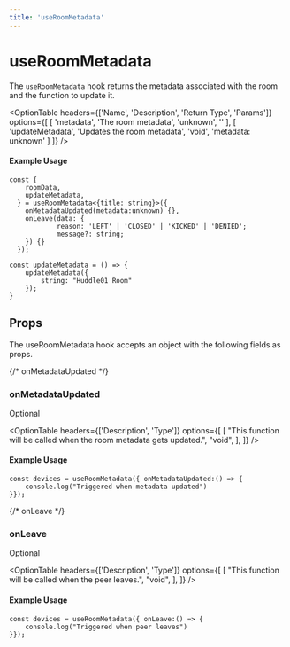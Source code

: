 ```yaml
---
title: 'useRoomMetadata'
---
```



# useRoomMetadata

The  `useRoomMetadata`  hook returns the metadata associated with the room and the function to update it.

<OptionTable
  headers={['Name', 'Description', 'Return Type', 'Params']}
  options={[
    [
      'metadata',
      'The room metadata',
      'unknown',
      ''
    ],
    [
      'updateMetadata',
      'Updates the room metadata',
      'void',
      'metadata: unknown'
    ]
  ]}
/>

#### Example Usage

```tsx
const {
    roomData,
    updateMetadata,
  } = useRoomMetadata<{title: string}>({
    onMetadataUpdated(metadata:unknown) {},
    onLeave(data: {
            reason: 'LEFT' | 'CLOSED' | 'KICKED' | 'DENIED';
            message?: string;
    }) {}
  });

const updateMetadata = () => {
    updateMetadata({
        string: "Huddle01 Room"
    });
}
```

## Props
The useRoomMetadata hook accepts an object with the following fields as props.

{/* onMetadataUpdated */}
### <span className="font-mono font-semibold">onMetadataUpdated</span>
<div className='w-20 mt-4'>
  <Pill>Optional</Pill>
</div>

<OptionTable
  headers={['Description', 'Type']}
  options={[
    [
      "This function will be called when the room metadata gets updated.",
      "void",
    ],
  ]}
/>

#### Example Usage

```tsx
const devices = useRoomMetadata({ onMetadataUpdated:() => {
    console.log("Triggered when metadata updated")
}});
```


{/* onLeave */}
### <span className="font-mono font-semibold">onLeave</span>
<div className='w-20 mt-4'>
  <Pill>Optional</Pill>
</div>

<OptionTable
  headers={['Description', 'Type']}
  options={[
    [
      "This function will be called when the peer leaves.",
      "void",
    ],
  ]}
/>

#### Example Usage

```tsx
const devices = useRoomMetadata({ onLeave:() => {
    console.log("Triggered when peer leaves")
}});
```


